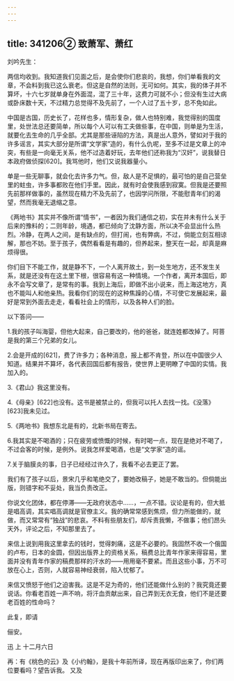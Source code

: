 ```yaml
---
---
---
```

title: 341206② 致萧军、萧红
---




刘吟先生：

两信均收到。我知道我们见面之后，是会使你们悲哀的，我想，你们单看我的文章，不会料到我已这么衰老。但这是自然的法则，无可如何。其实，我的体子并不算坏，十六七岁就单身在外面混，混了三十年，这费力可就不小；但没有生过大病或卧床数十天，不过精力总觉得不及先前了，一个人过了五十岁，总不免如此。

中国是古国，历史长了，花样也多，情形复杂，做人也特别难，我觉得别的国度里，处世法总还要简单，所以每个人可以有工夫做些事，在中国，则单是为生活，就要化去生命的几乎全部。尤其是那些诬陷的方法，真是出人意外，譬如对于我的许多谣言，其实大部分是所谓“文学家”造的，有什么仇呢，至多不过是文章上的冲突，有些是一向毫无关系，他不过造着好玩，去年他们还称我为“汉奸”，说我替日本政府做侦探[620]。我骂他时，他们又说我器量小。

单是一些无聊事，就会化去许多力气。但，敌人是不足惧的，最可怕的是自己营垒里的蛀虫，许多事都败在他们手里。因此，就有时会使我感到寂寞。但我是还要照先前那样做事的，虽然现在精力不及先前了，也因学问所限，不能慰青年们的渴望，然而我毫无退缩之意。

《两地书》其实并不像所谓“情书”，一者因为我们通信之初，实在并未有什么关于后来的豫料的；二则年龄，境遇，都已倾向了沈静方面，所以决不会显出什么热烈。冷静，在两人之间，是有缺点的，但打闹，也有弊病，不过，倘能立刻互相谅解，那也不妨。至于孩子，偶然看看是有趣的，但养起来，整天在一起，却真是麻烦得很。

你们目下不能工作，就是静不下，一个人离开故土，到一处生地方，还不发生关系，就是还没有在这土里下根，很容易有这一种情境。一个作者，离开本国后，即永不会写文章了，是常有的事。我到上海后，即做不出小说来，而上海这地方，真也不能叫人和他亲热。我看你们的现在的这种焦躁的心情，不可使它发展起来，最好是常到外面去走走，看看社会上的情形，以及各种人们的脸。

以下答问——

1.我的孩子叫海婴，但他大起来，自己要改的，他的爸爸，就连姓都改掉了。阿菩是我的第三个兄弟的女儿。

2.会是开成的[621]，费了许多力；各种消息，报上都不肯登，所以在中国很少人知道。结果并不算坏，各代表回国后都有报告，使世界上更明瞭了中国的实情。我加入的。

3.《君山》我这里没有。

4.《母亲》[622]也没有。这书是被禁止的，但我可以托人去找一找。《没落》[623]我未见过。

5.《两地书》我想东北是有的，北新书局在寄去。

6.我其实是不喝酒的；只在疲劳或愤慨的时候，有时喝一点，现在是绝对不喝了，不过会客的时候，是例外。说我怎样爱喝酒，也是“文学家”造的谣。

7.关于脑膜炎的事，日子已经经过许久了，我看不必去更正了罢。

我们有了孩子以后，景宋几乎和笔绝交了，要她改稿子，她是不敢当的。但倘能出版，则错字和不妥处，我当负责改正。

你说文化团体，都在停滞——无政府状态中……，一点不错。议论是有的，但大抵是唱高调，其实唱高调就是官僚主义。我的确常常感到焦烦，但力所能做的，就做，而又常常有“独战”的悲哀。不料有些朋友们，却斥责我懒，不做事；他们昂头天外，评论之后，不知那里去了。

来信上说到用我这里拿去的钱时，觉得刺痛，这是不必要的。我固然不收一个俄国的卢布，日本的金圆，但因出版界上的资格关系，稿费总比青年作家来得容易，里面并没有青年作家的稿费那样的汗水的——用用毫不要紧。而且这些小事，万不可放在心上，否则，人就容易神经衰弱，陷入忧郁了。

来信又愤怒于他们之迫害我。这是不足为奇的，他们还能做什么别的？我究竟还要说话。你看老百姓一声不响，将汗血贡献出来，自己弄到无衣无食，他们不是还要老百姓的性命吗？

此复，即请

俪安。

迅 上 十二月六日

再：有《桃色的云》及《小约翰》，是我十年前所译，现在再版印出来了，你们两位要看吗？望告诉我。 又及